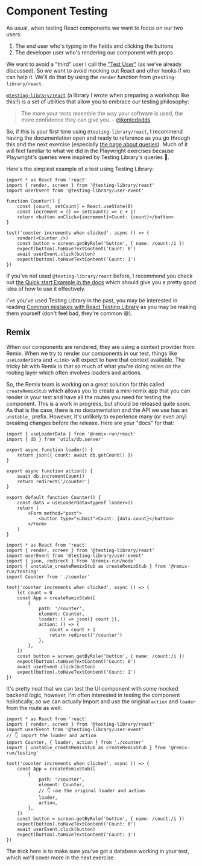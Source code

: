 # Component Testing

As usual, when testing React components we want to focus on our two users:

1. The end user who's typing in the fields and clicking the buttons
2. The developer user who's rendering our component with props

We want to avoid a "third" user I call the
["Test User"](https://kentcdodds.com/blog/avoid-the-test-user) (as we've already
discussed). So we want to avoid mocking out React and other hooks if we can help
it. We'll do that by using the `render` function from `@testing-library/react`.

[`@testing-library/react`](https://testing-library.com/react)
(a library I wrote when preparing a workshop like this!!) is a set of utilities
that allow you to embrace our testing philosophy:

> The more your tests resemble the way your software is used, the more confidence they can give you. - [@kentcdodds](https://twitter.com/kentcdodds/status/977018512689455106)

So, if this is your first time using `@testing-library/react`, I recommend
having the documentation open and ready to reference as you go through this
and the next exercise (especially
[the page about queries](https://testing-library.com/docs/queries/about)). Much
of it will feel familiar to what we did in the Playwright exercises because
Playwright's queries were inspired by Testing Library's queries 🎉.

Here's the simplest example of a test using Testing Library:

```tsx filename=app.test.tsx
import * as React from 'react'
import { render, screen } from '@testing-library/react'
import userEvent from '@testing-library/user-event'

function Counter() {
	const [count, setCount] = React.useState(0)
	const increment = () => setCount(c => c + 1)
	return <button onClick={increment}>Count: {count}</button>
}

test('counter increments when clicked', async () => {
	render(<Counter />)
	const button = screen.getByRole('button', { name: /count:/i })
	expect(button).toHaveTextContent('Count: 0')
	await userEvent.click(button)
	expect(button).toHaveTextContent('Count: 1')
})
```

If you've not used `@testing-library/react` before, I recommend you check out
[the Quick start Example in the docs](https://testing-library.com/docs/react-testing-library/example-intro)
which should give you a pretty good idea of how to use it effectively.

I've you've used Testing Library in the past, you may be interested in reading
[Common mistakes with React Testing Library](https://kentcdodds.com/blog/common-mistakes-with-react-testing-library)
as you may be making them yourself (don't feel bad, they're common 😅).

## Remix

When our components are rendered, they are using a context provider from Remix.
When we try to render our components in our test, things like `useLoaderData`
and `<Link>` will expect to have that context available. The tricky bit with
Remix is that so much of what you're doing relies on the routing layer which
often involves loaders and actions.

So, the Remix team is working on a great solution for this called
`createRemixStub` which allows you to create a mini-remix app that you can
render in your test and have all the routes you need for testing the component.
This is a work in progress, but should be released quite soon. As that is the
case, there is no documentation and the API we use has an `unstable_` prefix.
However, it's unlikely to experience many (or even any) breaking changes before
the release. Here are your "docs" for that:

```tsx filename=app/routes/counter.test.tsx
import { useLoaderData } from '@remix-run/react'
import { db } from 'utils/db.server'

export async function loader() {
	return json({ count: await db.getCount() })
}

export async function action() {
	await db.incrementCount()
	return redirect('/counter')
}

export default function Counter() {
	const data = useLoaderData<typeof loader>()
	return (
		<Form method="post">
			<button type="submit">Count: {data.count}</button>
		</Form>
	)
}
```

```tsx filename=app/counter.test.tsx
import * as React from 'react'
import { render, screen } from '@testing-library/react'
import userEvent from '@testing-library/user-event'
import { json, redirect } from '@remix-run/node'
import { unstable_createRemixStub as createRemixStub } from '@remix-run/testing'
import Counter from './counter'

test('counter increments when clicked', async () => {
	let count = 0
	const App = createRemixStub([
		{
			path: '/counter',
			element: Counter,
			loader: () => json({ count }),
			action: () => {
				count = count + 1
				return redirect('/counter')
			},
		},
	])
	const button = screen.getByRole('button', { name: /count:/i })
	expect(button).toHaveTextContent('Count: 0')
	await userEvent.click(button)
	expect(button).toHaveTextContent('Count: 1')
})
```

It's pretty neat that we can test the UI component with some mocked backend
logic, however, I'm often interested in testing the component holistically, so
we can actually import and use the original `action` and `loader` from the route
as well:

```tsx filename=app/counter.test.tsx
import * as React from 'react'
import { render, screen } from '@testing-library/react'
import userEvent from '@testing-library/user-event'
// 👇 import the loader and action
import Counter, { loader, action } from './counter'
import { unstable_createRemixStub as createRemixStub } from '@remix-run/testing'

test('counter increments when clicked', async () => {
	const App = createRemixStub([
		{
			path: '/counter',
			element: Counter,
			// 👇 use the original loader and action
			loader,
			action,
		},
	])
	const button = screen.getByRole('button', { name: /count:/i })
	expect(button).toHaveTextContent('Count: 0')
	await userEvent.click(button)
	expect(button).toHaveTextContent('Count: 1')
})
```

The trick here is to make sure you've got a database working in your test, which
we'll cover more in the next exercise.
